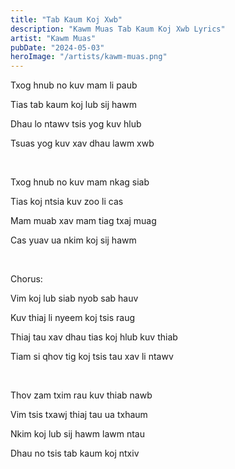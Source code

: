 ```yaml
---
title: "Tab Kaum Koj Xwb"
description: "Kawm Muas Tab Kaum Koj Xwb Lyrics"
artist: "Kawm Muas"
pubDate: "2024-05-03"
heroImage: "/artists/kawm-muas.png"
---
```


Txog hnub no kuv mam li paub

Tias tab kaum koj lub sij hawm

Dhau lo ntawv tsis yog kuv hlub

Tsuas yog kuv xav dhau lawm xwb

<br />

Txog hnub no kuv mam nkag siab

Tias koj ntsia kuv zoo li cas

Mam muab xav mam tiag txaj muag

Cas yuav ua nkim koj sij hawm

<br />

Chorus:

Vim koj lub siab nyob sab hauv

Kuv thiaj li nyeem koj tsis raug

Thiaj tau xav dhau tias koj hlub kuv thiab

Tiam si qhov tig koj tsis tau xav li ntawv

<br />

Thov zam txim rau kuv thiab nawb

Vim tsis txawj thiaj tau ua txhaum

Nkim koj lub sij hawm lawm ntau

Dhau no tsis tab kaum koj ntxiv
